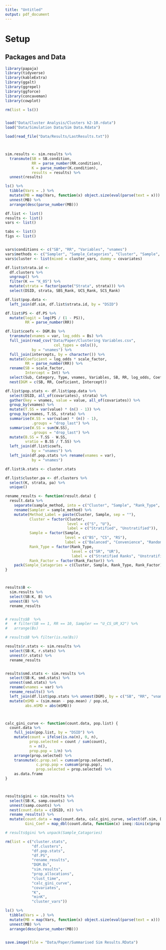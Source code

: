 ```yaml
---
title: "Untitled"
output: pdf_document
---
```


# Setup

## Packages and Data

```r
library(papaja)
library(tidyverse)
library(kableExtra)
library(ggalt)
library(ggrepel)
library(ggforce)
library(concaveman)
library(cowplot)

rm(list = ls())


load("Data/Cluster Analysis/Clusters k2-10.rdata")
load("Data/Simulation Data/Sim Data.Rdata")

load(read_file("Data/Results/LastResults.txt"))



sim.results <- sim.results %>%
  transmute(SB = SB.condition,
            RR = parse_number(RR.condition),
            K = parse_number(K.condition),
            results = results) %>%
  unnest(results)

```


```r

ls() %>%
  tibble(Vars = .) %>%
  mutate(MB = map(Vars, function(x) object.size(eval(parse(text = x))) %>% format(units = "MB", digits = 3))) %>%
  unnest(MB) %>%
  arrange(desc(parse_number(MB)))

```

```r

df.list <- list()
results <- list()
vars <- list()

tabs <- list()
figs <- list()


vars$conditions <- c("SB", "RR", "Variables", "vnames") 
vars$methods <- c("Sampler", "Sample_Catagories", "Cluster", "Sample", "Method_Label") 
vars$cluster <- list(mixed = cluster_vars, dummy = covariates)
```

```r
df.list$strata.id <- 
  df.clusters %>%
  ungroup() %>%
  filter(K == "K_05") %>%
  mutate(strata = factor(paste("Strata", strata))) %>%
  select(DSID, strata, SBS_Rank, UCS_Rank, SCS_Rank)

```

```r

df.list$pop.data <- 
  left_join(df.sim, df.list$strata.id, by = "DSID")


```

```r


df.list$PS <- df.PS %>% 
  mutate(logit = log(PS / (1 - PS)),
         RR = parse_number(RR))


```

```r
df.list$coefs <- DGM.Bs %>%
  transmute(vnames = var, log_odds = Bs) %>%
  full_join(read_csv("Data/Paper/Clustering Variables.csv",
                      col_types = cols()),
            by = "vnames") %>%
  full_join(intercepts, by = character()) %>%
  mutate(Coeficient = log_odds * scale_factor,
         RR = parse_number(RR)) %>%
  rename(SB = scale_factor,
         Intercept = Int) %>%
  select(Sub, Category, Type, vnames, Variables, SB, RR, log_odds, Coeficient, Intercept) %>%
  nest(DGM = c(SB, RR, Coeficient, Intercept))

```


```r
df.list$pop.stats <- df.list$pop.data %>%
  select(DSID, all_of(covariates), strata) %>%
  gather(key = vnames, value = value, all_of(covariates)) %>%
  group_by(vnames) %>%
  mutate(T.SS = var(value) * (n() - 1)) %>%
  group_by(vnames, T.SS, strata) %>%
  summarise(W.SS = var(value) * (n() - 1), 
            .groups = "drop_last") %>%
  summarise(W.SS = sum(W.SS), 
            .groups = "drop_last") %>%
  mutate(B.SS = T.SS - W.SS,
         vratio = B.SS / T.SS) %>%
  left_join(df.list$coefs, 
            by = "vnames") %>%
  left_join(df.pop.stats %>% rename(vnames = var), 
            by = "vnames")

df.list$k.stats <- cluster.stats

df.list$cluster.pa <- df.clusters %>%
  select(K, strata, pa) %>%
  unique()

```


```r
rename_results <- function(result.data) {
  result.data %>%
    separate(sample_method, into = c("Cluster", "Sample", "Rank_Type", "Rank_Factor"), remove = F, fill = "right") %>%
    rename(Sampler = sample_method) %>%
    mutate(Method_Label = paste(Cluster, Sample, sep = ""),
           Cluster = factor(Cluster, 
                            level = c("S", "U"), 
                            label = c("Stratified", "Unstratified")),
           Sample = factor(Sample,
                           level = c("BS", "CS", "RS"), 
                           label = c("Balanced", "Convenience", "Random")),
           Rank_Type = factor(Rank_Type,
                              level = c("SR", "UR"), 
                              label = c("Stratified Ranks", "Unstratified Ranks")),
           Rank_Factor = factor(Rank_Factor)) %>%
    pack(Sample_Catagories = c(Cluster, Sample, Rank_Type, Rank_Factor))
}



results$B <- 
  sim.results %>% 
  select(SB:K, B) %>%
  unnest(B) %>%
  rename_results


# results$B  %>%
#   # filter(SB == 1, RR == 10, Sampler == "U_CS_UR_X2") %>%
#   arrange(Bs)

# results$B %>% filter(is.na(Bs))

results$r.stats <- sim.results %>% 
  select(SB:K, r.stats) %>%
  unnest(r.stats) %>%
  rename_results 


results$smd.stats <- sim.results %>% 
  select(SB:K, smd.stats) %>%
  unnest(smd.stats) %>% 
  rename(vnames = var) %>% 
  rename_results() %>%
  left_join(df.list$pop.stats %>% unnest(DGM), by = c("SB", "RR", "vnames")) %>%
  mutate(mSMD = (sim.mean - pop.mean) / pop.sd,
         abs.mSMD = abs(mSMD))




```


```r


calc_gini_curve <- function(count.data, pop.list) {
  count.data %>%
    full_join(pop.list, by = "DSID") %>%
    mutate(count = ifelse(is.na(n), 0, n),
           prop.selected = count / sum(count),
           n = n(),
           prop.pop = 1/n) %>%
    arrange(prop.selected) %>%
    transmute(c.prop.sel = cumsum(prop.selected),
              c.prop.pop = cumsum(prop.pop),
              prop.selected = prop.selected) %>%
    as.data.frame
}



results$gini <- sim.results %>% 
  select(SB:K, samp.counts) %>%
  unnest(samp.counts) %>%
  nest(count.data = c(DSID, n)) %>%
  rename_results() %>%
  mutate(count.data = map(count.data, calc_gini_curve, select(df.sim, DSID)),
         Gini_Coef = map_dbl(count.data, function(x) ineq::Gini(x$prop.selected)))

# results$gini %>% unpack(Sample_Catagories)
```


```r
rm(list = c("cluster.stats", 
            "df.clusters", 
            "df.pop.stats", 
            "df.PS",
            "rename_results",
            "DGM.Bs",
            "sim.results",
            "prop_allocations",
            "clust_time",
            "calc_gini_curve",
            "covariates",
            "K",
            "minK",
            "cluster_vars"))


```

```r
ls() %>%
  tibble(Vars = .) %>%
  mutate(MB = map(Vars, function(x) object.size(eval(parse(text = x))) %>% format(units = "MB", digits = 3))) %>%
  unnest(MB) %>%
  arrange(desc(parse_number(MB)))


save.image(file = "Data/Paper/Summarised Sim Results.RData")


```